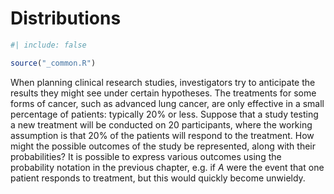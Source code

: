 # Distributions {#sec-distributions}

```r
#| include: false

source("_common.R")
```

::: {.chapterintro data-latex=""}
When planning clinical research studies, investigators try to anticipate the results they might see under certain hypotheses. The treatments for some forms of cancer, such as advanced lung cancer, are only effective in a small percentage of patients: typically 20\% or less. Suppose that a study testing a new treatment will be conducted on 20 participants, where the working assumption is that 20\% of the patients will respond to the treatment. How might the possible outcomes of the study be represented, along with their probabilities? It is possible to express various outcomes using the probability notation in the previous chapter, e.g. if *A* were the event that one patient responds to treatment, but this would quickly become unwieldy. 
:::

<!--
```r
#| include: false
terms_chp_1 <- c("data")
```
-->
